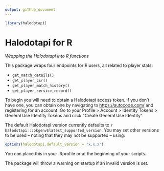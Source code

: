 ```yaml
---
output: github_document
---
```


```r
library(halodotapi)
```


# Halodotapi for R

*Wrapping the Halodotapi into R functions*

This package wraps four endpoints for R users, all related to player stats:

* `get_match_details()`
* `get_player_csr()`
* `get_player_match_history()`
* `get_player_service_record()`

To begin you will need to obtain a Halodotapi access token. If you don't have
one, you can obtain one by navigating to [https://autocode.com/](https://autocode.com/)
and registering for an account. Go to your Profile > Account > Identity Tokens >
General Use Identity Tokens and click "Create General Use Identity"

The default Halodotapi version currently defaults to `r halodotapi:::pkgenv$latest_supported_version`. 
You may set other versions to be used -- noting that they may not be supported -- using: 

```r
options(halodotapi.default_version = 'x.x.x')
```

You can place this in your .Rprofile or at the beginning of your scripts.

The package will throw a warning on startup if an invalid version is set.
